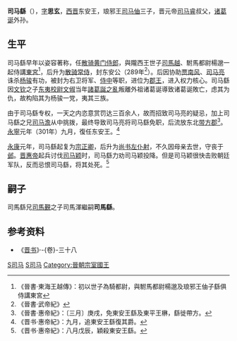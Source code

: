 '''司马繇'''（{{bd|3世紀|？|304年|9月18日|S司马}}），[[表字|字]]'''思玄'''，[[西晋|西晋]]东安王，琅邪王[[司马伷|司马伷]]三子，晋元帝[[司马睿|司马睿]]叔父，[[诸葛诞|诸葛诞]]外孙。

==生平==
司马繇早年以姿容著称，任[[散骑黄门侍郎|散骑黄门侍郎]]，與隴西王世子[[司馬越|司馬越]]、駙馬都尉楊邈一起侍講[[東宮|東宮]]<ref>《晉書·東海王越傳》：初以世子為騎都尉，與駙馬都尉楊邈及琅邪王伷子繇俱侍講東宮</ref>，后升为[[散骑常侍|散骑常侍]]，封东安公（289年<ref>《晉書·武帝紀》</ref>）。后因协助[[贾南风|贾南风]]、[[司马亮|司马亮]]诛杀[[杨骏|杨骏]]有功，被封为右卫将军、[[侍中|侍中]]等职，进位为[[郡王|郡王]]，进入权力核心。司马繇因[[文钦|文钦]]之子[[东夷校尉|东夷校尉]][[文鸯|文俶]]当年[[諸葛誕之亂|諸葛誕之亂]]叛離外祖诸葛诞導致诸葛诞敗亡，虑其为仇，故构陷其为杨骏一党，夷其三族。

由于司马繇专权，一天之内恣意赏罚达三百余人，故而招致司马亮的疑忌，加上司马繇之兄[[司马澹|司马澹]]从中挑拨，最终导致司马亮将司马繇免职，后流放东北[[带方郡|带方郡]]<ref>《晉書·惠帝紀》：〔三月〕庚戌，免東安王繇及東平王楙，繇徙帶方。</ref>。[[永宁_(晋惠帝)|永寧]]元年（301年）九月，復任东安王。<ref>《晋书·惠帝紀》：九月，追東安王繇復其爵。</ref>

[[永康_(西晋)|永康]]元年，司马繇起复为[[宗正卿|宗正卿]]，后升为[[尚书|尚书]][[左仆射|左仆射]]，不久因母亲去世，守丧于[[邺|邺]]。[[晋惠帝|晋惠帝]]起兵讨伐[[司马颖|司马颖]]时，司马繇力劝司马颖投降。但是司马颖很快击败朝廷军队，反而忌恨司马繇，将其处死。<ref>《晋书·惠帝紀》：八月戊辰，穎殺東安王繇。</ref>

==嗣子==
司馬繇兄[[司馬覲|司馬覲]]之子司馬渾繼嗣'''司馬繇'''。

==参考资料==
*《[[晋书|晋书]]》·-{卷}-三十八

{{start box}}
{{s-before|無}}
{{s-title|[[晉朝藩王列表#東安國|晉朝東安王]]|291年，301年—304年}}
{{s-after|侄子[[司馬渾|司馬渾]]}}
{{end box}}

[[Category:晋朝政治人物|S司马]]
[[Category:晉朝軍事人物|S司马]]
[[Category:晉朝宗室國王|Category:晉朝宗室國王]]